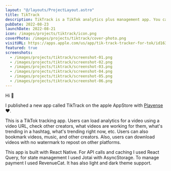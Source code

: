 ```yaml
---
layout: "@/layouts/ProjectLayout.astro"
title: TikTrack
description: TikTrack is a TikTok analytics plus management app. You can see video performance, save and bookmark videos, profiles, and musics. User can search for tags and see which types of videos are trending for that tag and much more.
pubDate: 2022-08-23
launchDate: 2022-08-21
icon: /images/projects/tiktrack/icon.png
coverPhoto: /images/projects/tiktrack/cover-photo.png
visitURL: https://apps.apple.com/us/app/tik-track-tracker-for-tok/id1633691441
featured: true
screenshots:
  - /images/projects/tiktrack/screenshot-01.png
  - /images/projects/tiktrack/screenshot-02.png
  - /images/projects/tiktrack/screenshot-03.png
  - /images/projects/tiktrack/screenshot-04.png
  - /images/projects/tiktrack/screenshot-05.png
  - /images/projects/tiktrack/screenshot-06.png
---
```


Hi 👋

I published a new app called TikTrack on the apple AppStore with [Playense](https://playense.com) ❤️.

This is a TikTok tracking app. Users can load analytics for a video using a video URL, check other creators, what videos are working for them, what's trending in a hashtag, what's trending right now, etc. Users can also bookmark videos, music, and other creators. Also, users can download videos with no watermark to repost on other platforms.

This app is built with React Native. For API calls and caching I used React Query, for state management I used Jotai with AsyncStorage. To manage payment I used RevenueCat. It has also light and dark theme support.
